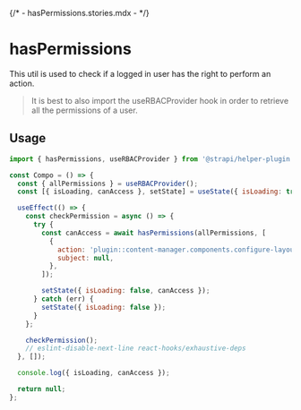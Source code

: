 {/* - hasPermissions.stories.mdx - */}


<Meta title="utils/hasPermissions" />

# hasPermissions

This util is used to check if a logged in user has the right to perform an action.

> It is best to also import the useRBACProvider hook in order to retrieve all the permissions of a user.

## Usage

```js
import { hasPermissions, useRBACProvider } from '@strapi/helper-plugin';

const Compo = () => {
  const { allPermissions } = useRBACProvider();
  const [{ isLoading, canAccess }, setState] = useState({ isLoading: true, canAccess: false });

  useEffect(() => {
    const checkPermission = async () => {
      try {
        const canAccess = await hasPermissions(allPermissions, [
          {
            action: 'plugin::content-manager.components.configure-layout',
            subject: null,
          },
        ]);

        setState({ isLoading: false, canAccess });
      } catch (err) {
        setState({ isLoading: false });
      }
    };

    checkPermission();
    // eslint-disable-next-line react-hooks/exhaustive-deps
  }, []);

  console.log({ isLoading, canAccess });

  return null;
};
```
